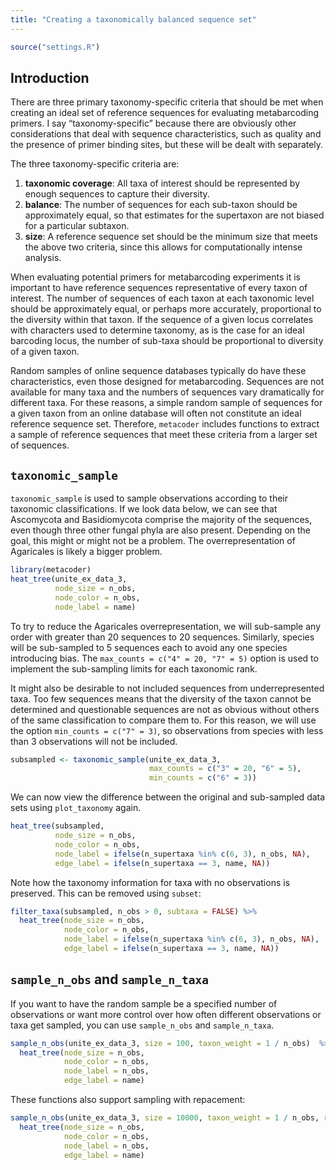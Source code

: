 ```yaml
---
title: "Creating a taxonomically balanced sequence set"
---
```


```r
source("settings.R")
```

## Introduction

There are three primary taxonomy-specific criteria that should be met when creating an ideal set of reference sequences for evaluating metabarcoding primers.
I say "taxonomy-specific" because there are obviously other considerations that deal with sequence characteristics, such as quality and the presence of primer binding sites, but these will be dealt with separately.

The three taxonomy-specific criteria are: 

1. **taxonomic coverage**: All taxa of interest should be represented by enough sequences to capture their diversity.
2. **balance**: The number of sequences for each sub-taxon should be approximately equal, so that estimates for the supertaxon are not biased for a particular subtaxon. 
3. **size**: A reference sequence set should be the minimum size that meets the above two criteria, since this allows for computationally intense analysis. 

When evaluating potential primers for metabarcoding experiments it is important to have reference sequences representative of every taxon of interest.
The number of sequences of each taxon at each taxonomic level should be approximately equal, or perhaps more accurately, proportional to the diversity within that taxon.
If the sequence of a given locus correlates with characters used to determine taxonomy, as is the case for an ideal barcoding locus, the number of sub-taxa should be proportional to diversity of a given taxon. 

Random samples of online sequence databases typically do have these characteristics, even those designed for metabarcoding. 
Sequences are not available for many taxa and the numbers of sequences vary dramatically for different taxa. 
For these reasons, a simple random sample of sequences for a given taxon from an online database will often not constitute an ideal reference sequence set. 
Therefore, `metacoder` includes functions to extract a sample of reference sequences that meet these criteria from a larger set of sequences. 

## `taxonomic_sample`

`taxonomic_sample` is used to sample observations according to their taxonomic classifications. 
If we look data below, we can see that Ascomycota and Basidiomycota comprise the majority of the sequences, even though three other fungal phyla are also present.
Depending on the goal, this might or might not be a problem.
The overrepresentation of Agaricales is likely a bigger problem. 

```r
library(metacoder)
heat_tree(unite_ex_data_3,
          node_size = n_obs,
          node_color = n_obs,
          node_label = name)
```

To try to reduce the Agaricales overrepresentation, we will sub-sample any order with greater than 20 sequences to 20 sequences.
Similarly, species will be sub-sampled to 5 sequences each to avoid any one species introducing bias.
The `max_counts = c("4" = 20, "7" = 5)` option is used to implement the sub-sampling limits for each taxonomic rank. 

It might also be desirable to not included sequences from underrepresented taxa.
Too few sequences means that the diversity of the taxon cannot be determined and questionable sequences are not as obvious without others of the same classification to compare them to.
For this reason, we will use the option `min_counts = c("7" = 3)`, so observations from species with less than 3 observations will not be included.

```r
subsampled <- taxonomic_sample(unite_ex_data_3,
                               max_counts = c("3" = 20, "6" = 5),
                               min_counts = c("6" = 3))
```

We can now view the difference between the original and sub-sampled data sets using `plot_taxonomy` again.

```r
heat_tree(subsampled,
          node_size = n_obs,
          node_color = n_obs,
          node_label = ifelse(n_supertaxa %in% c(6, 3), n_obs, NA),
          edge_label = ifelse(n_supertaxa == 3, name, NA))
```

Note how the taxonomy information for taxa with no observations is preserved. 
This can be removed using `subset`:

```r
filter_taxa(subsampled, n_obs > 0, subtaxa = FALSE) %>%
  heat_tree(node_size = n_obs,
            node_color = n_obs,
            node_label = ifelse(n_supertaxa %in% c(6, 3), n_obs, NA),
            edge_label = ifelse(n_supertaxa == 3, name, NA))
```


## `sample_n_obs` and `sample_n_taxa`

If you want to have the random sample be a specified number of observations or want more control over how often different observations or taxa get sampled, you can use `sample_n_obs` and `sample_n_taxa`.

```r
sample_n_obs(unite_ex_data_3, size = 100, taxon_weight = 1 / n_obs)  %>%
  heat_tree(node_size = n_obs,
            node_color = n_obs,
            node_label = n_obs,
            edge_label = name)
```

These functions also support sampling with repacement: 

```r
sample_n_obs(unite_ex_data_3, size = 10000, taxon_weight = 1 / n_obs, replace = TRUE) %>%
  heat_tree(node_size = n_obs,
            node_color = n_obs,
            node_label = n_obs,
            edge_label = name)
```
